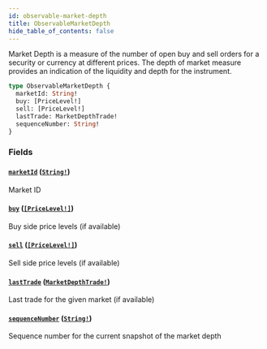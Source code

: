```yaml
---
id: observable-market-depth
title: ObservableMarketDepth
hide_table_of_contents: false
---
```



Market Depth is a measure of the number of open buy and sell orders for a security or currency at different prices.
The depth of market measure provides an indication of the liquidity and depth for the instrument.

```graphql
type ObservableMarketDepth {
  marketId: String!
  buy: [PriceLevel!]
  sell: [PriceLevel!]
  lastTrade: MarketDepthTrade!
  sequenceNumber: String!
}
```


### Fields

#### [`marketId`](#) ([`String!`](/docs/testnet/graphql/scalars/string))

Market ID


#### [`buy`](#) ([`[PriceLevel!]`](/docs/testnet/graphql/objects/price-level))

Buy side price levels (if available)


#### [`sell`](#) ([`[PriceLevel!]`](/docs/testnet/graphql/objects/price-level))

Sell side price levels (if available)


#### [`lastTrade`](#) ([`MarketDepthTrade!`](/docs/testnet/graphql/objects/market-depth-trade))

Last trade for the given market (if available)


#### [`sequenceNumber`](#) ([`String!`](/docs/testnet/graphql/scalars/string))

Sequence number for the current snapshot of the market depth




